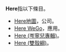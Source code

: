 '''Here'''指以下條目。

* [[Here地圖|Here地圖]]，公司。
* [[Here_WeGo|Here WeGo]]，應用。
* [[Here_(岑寧兒專輯)|Here (岑寧兒專輯)]]。
* [[Here_(雙殼綱)|Here (雙殼綱)]]。
{{disambig|Cat=非中文名稱消歧義}}